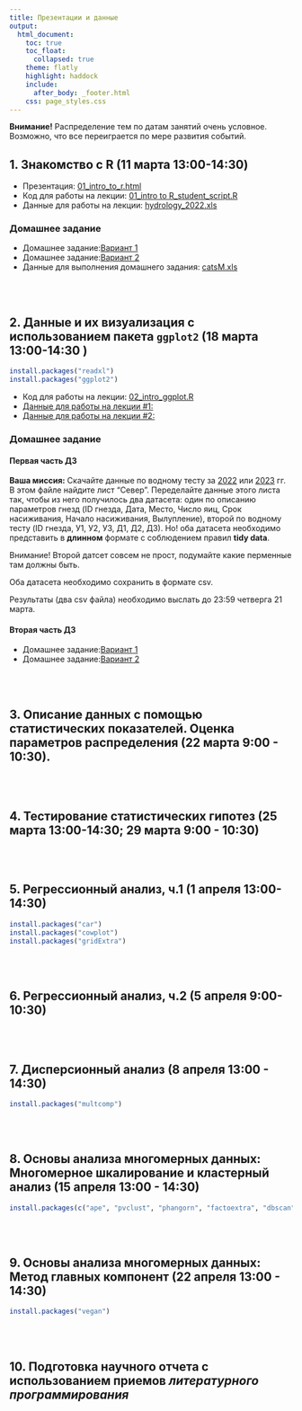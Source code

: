 ```yaml
---
title: Презентации и данные
output:
  html_document:
    toc: true
    toc_float:
      collapsed: true
    theme: flatly
    highlight: haddock
    include:
      after_body: _footer.html
    css: page_styles.css
---
```


**Внимание!** Распределение тем по датам занятий очень условное. Возможно, что все переиграется по мере развития событий. 

## 1. Знакомство с R (11 марта 13:00-14:30)

-  Презентация: [01_intro_to_r.html](01_intro_to_r.html)
-   Код для работы на лекции: [01_intro to R_student_script.R](01_intro to R_student_script.R)
-   Данные для работы на лекции: [hydrology_2022.xls](data/hydrology_2022.xls)

### Домашнее задание

-   Домашнее задание:[Вариант 1](01_intro_to_R_HW1_Var_1.html)
-   Домашнее задание:[Вариант 2](01_intro_to_R_HW1_Var_2.html)
-   Данные для выполнения домашнего задания: [catsM.xls](data/catsM.xlsx)

<br>
<br>

## 2. Данные и их визуализация с использованием пакета `ggplot2` (18 марта 13:00-14:30 )

```r
install.packages("readxl")
install.packages("ggplot2")
```

-   Код для работы на лекции: [02_intro_ggplot.R](02_intro_ggplot.R)
-   [Данные для работы на лекции #1:](data/Titanic.csv)
-   [Данные для работы на лекции #2:](data/fev.xls)

<!-- -   Презентация: [ ](01_intro_to_r.html) -->


### Домашнее задание

#### Первая часть ДЗ

**Ваша миссия:** Скачайте данные по водному тесту за [2022](data/Водный тест 2022.xlsx) или [2023](data/Водный тест 2023.xlsx) гг. В этом файле найдите лист "Север". Переделайте данные этого листа так, чтобы из него получилось два датасета: один по описанию параметров гнезд (ID гнезда,	Дата,	Место,	Число яиц,	Срок насиживания, Начало насиживания,	Вылупление), второй по водному тесту (ID гнезда, У1,	У2,	У3,	Д1,	Д2,	Д3). Но! оба датасета необходимо представить в **длинном** формате с соблюдением правил **tidy data**.

Внимание! Второй датсет совсем не прост, подумайте какие перменные там должны быть.

Оба датасета необходимо сохранить в формате csv. 

Результаты (два csv файла) необходимо выслать до 23:59 четверга 21 марта.


#### Вторая часть ДЗ

-   Домашнее задание:[Вариант 1](02_intro_to_ggplot_HW2_Var_1.html)
-   Домашнее задание:[Вариант 2](02_intro_to_ggplot_HW2_Var_2.html)

<br>
<br>

## 3. Описание данных с помощью статистических показателей. Оценка параметров распределения (22 марта 9:00 - 10:30).

<br>
<br>


## 4. Тестирование статистических гипотез (25 марта 13:00-14:30; 29 марта 9:00 - 10:30)


<!-- - Презентация: [02_power.html](02_power.html) -->
<!-- - Код: [02_power_code.R](02_power_code.R) -->
<!-- - Данные: [fleabeetles-subset.xlsx](data/fleabeetles-subset.xlsx) -->

<br>
<br>

## 5. Регрессионный анализ, ч.1 (1 апреля 13:00-14:30)

```r
install.packages("car")
install.packages("cowplot")
install.packages("gridExtra")
```

<!-- - Презентация: [03_regression1.html](03_regression1.html) -->
<!-- - Код: [03_regression1_code.R](03_regression1_code.R) -->
<!-- - Данные: -->
<!--     - [nuclear_teeth.xlsx](data/nuclear_teeth.xlsx) | [nuclear_teeth.csv](data/nuclear_teeth.csv) -->

<br>
<br>

## 6. Регрессионный анализ, ч.2 (5 апреля 9:00-10:30)


<!-- - Презентация: [04_regression2.html](04_regression2.html) -->
<!-- - Код: [04_regression2_code.R](04_regression2_code.R) -->
<!-- - Данные: [river.xlsx](data/river.xlsx) | [river.csv](data/river.csv) -->

<br>
<br>

## 7. Дисперсионный анализ (8 апреля 13:00 - 14:30)

```r
install.packages("multcomp")
```

<!-- - Презентация: [05_anova1.html](05_anova1.html) -->
<!-- - Код: [05_anova1_code.R](05_anova1_code.R) -->
<!-- - Данные: [sleep.xlsx](data/sleep.xlsx) | [sleep.csv](data/sleep.csv) -->

<!-- - Презентация: [06_anova2.html](06_anova2.html) -->
<!-- - Код: [06_anova2_code.R](06_anova2_code.R) -->
<!-- - Данные: [eysenck.csv](data/eysenck.csv) -->

<br>
<br>


## 8. Основы анализа многомерных данных: Многомерное шкалирование и кластерный анализ (15 апреля 13:00 - 14:30)

```r
install.packages(c("ape", "pvclust", "phangorn", "factoextra", "dbscan", "dplyr"))
```

<!-- - Презентация: [09_dist.html](09_dist.html) -->
<!-- - Код: [09_dist_code.R](09_dist_code.R) -->

<br>
<br>


## 9. Основы анализа многомерных данных: Метод главных компонент (22 апреля 13:00 - 14:30) 

```r
install.packages("vegan")
```

<!-- - Презентация: [07_pca.html](07_pca.html) -->
<!-- - Код: [07_pca_code.R](07_pca_code.R) -->


<!-- ## 8. Дискриминантный анализ -->

<!-- ```{r eval=FALSE} -->
<!-- install.packages("adegenet") -->
<!-- ``` -->

<!-- - Презентация: [08_da.html](08_da.html) -->
<!-- - Код: -->
<!--   + [код R](08_da_code.R) -->
<!--   + [LDA_helper_functions.R](LDA_helper_functions.R) -->

<br>
<br>


## 10. Подготовка научного отчета с использованием приемов *литературного программирования* 

<!-- - [Файл с примером отчёта](R_calc_Abalone.zip) -->
<!-- - [Файл с проектом из лекции](R_my_first_project.zip) -->
